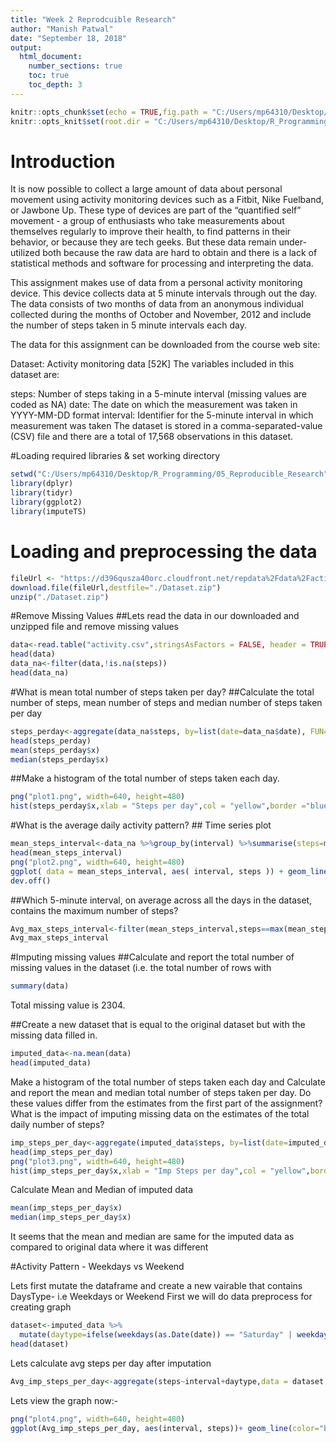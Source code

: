 ---
title: "Week 2 Reprodcuible Research"
author: "Manish Patwal"
date: "September 18, 2018"
output:
  html_document:
    number_sections: true
    toc: true
    toc_depth: 3
---

```{r setup, include=FALSE}
knitr::opts_chunk$set(echo = TRUE,fig.path = "C:/Users/mp64310/Desktop/R_Programming/05_Reproducible_Research")
knitr::opts_knit$set(root.dir = "C:/Users/mp64310/Desktop/R_Programming/05_Reproducible_Research")
```
# Introduction
It is now possible to collect a large amount of data about personal movement using activity monitoring devices such as a Fitbit, Nike Fuelband, or Jawbone Up. These type of devices are part of the "quantified self" movement - a group of enthusiasts who take measurements about themselves regularly to improve their health, to find patterns in their behavior, or because they are tech geeks. But these data remain under-utilized both because the raw data are hard to obtain and there is a lack of statistical methods and software for processing and interpreting the data.

This assignment makes use of data from a personal activity monitoring device. This device collects data at 5 minute intervals through out the day. The data consists of two months of data from an anonymous individual collected during the months of October and November, 2012 and include the number of steps taken in 5 minute intervals each day.

The data for this assignment can be downloaded from the course web site:

Dataset: Activity monitoring data [52K]
The variables included in this dataset are:

steps: Number of steps taking in a 5-minute interval (missing values are coded as \color{red}{\verb|NA|}NA)
date: The date on which the measurement was taken in YYYY-MM-DD format
interval: Identifier for the 5-minute interval in which measurement was taken
The dataset is stored in a comma-separated-value (CSV) file and there are a total of 17,568 observations in this dataset.

#Loading required libraries & set working directory
```{r,message=FALSE}
setwd("C:/Users/mp64310/Desktop/R_Programming/05_Reproducible_Research")
library(dplyr)
library(tidyr)
library(ggplot2)
library(imputeTS)
```


# Loading and preprocessing the data

```{r,message=FALSE,eval=FALSE}
fileUrl <- "https://d396qusza40orc.cloudfront.net/repdata%2Fdata%2Factivity.zip"
download.file(fileUrl,destfile="./Dataset.zip")
unzip("./Dataset.zip")
```

#Remove Missing Values
##Lets read the data in our downloaded and unzipped file and remove missing values
```{r,message=FALSE}
data<-read.table("activity.csv",stringsAsFactors = FALSE, header = TRUE, sep =",")
head(data)
data_na<-filter(data,!is.na(steps))
head(data_na)
```

#What is mean total number of steps taken per day?
##Calculate the total number of steps, mean number of steps and median number of steps taken per day
```{r,message=FALSE}
steps_perday<-aggregate(data_na$steps, by=list(date=data_na$date), FUN=sum)
head(steps_perday)
mean(steps_perday$x)
median(steps_perday$x)
```

##Make a histogram of the total number of steps taken each day.
```{r,message=FALSE}
png("plot1.png", width=640, height=480)
hist(steps_perday$x,xlab = "Steps per day",col = "yellow",border ="blue",breaks=nrow(steps_perday),main="Histogram of Steps per Day")

```

#What is the average daily activity pattern?
## Time series plot

```{r,message=FALSE}

mean_steps_interval<-data_na %>%group_by(interval) %>%summarise(steps=mean(steps))
head(mean_steps_interval)
png("plot2.png", width=640, height=480)
ggplot( data = mean_steps_interval, aes( interval, steps )) + geom_line()
dev.off()
```

##Which 5-minute interval, on average across all the days in the dataset, contains the maximum number of steps?


```{r,message=FALSE}

Avg_max_steps_interval<-filter(mean_steps_interval,steps==max(mean_steps_interval$steps))
Avg_max_steps_interval
```

#Imputing missing values
##Calculate and report the total number of missing values in the dataset (i.e. the total number of rows with 
```{r,message=FALSE}
summary(data)
```
Total missing value is 2304.

##Create a new dataset that is equal to the original dataset but with the missing data filled in.

```{r,message=FALSE}
imputed_data<-na.mean(data)
head(imputed_data)
```
Make a histogram of the total number of steps taken each day and Calculate and report the mean and median total number of steps taken per day. Do these values differ from the estimates from the first part of the assignment? What is the impact of imputing missing data on the estimates of the total daily number of steps?

```{r,message=FALSE}

imp_steps_per_day<-aggregate(imputed_data$steps, by=list(date=imputed_data$date), FUN=sum)
head(imp_steps_per_day)
png("plot3.png", width=640, height=480)
hist(imp_steps_per_day$x,xlab = "Imp Steps per day",col = "yellow",border ="blue",breaks=nrow(steps_perday),main="Histogram of Steps per Day")
```

Calculate Mean and Median of imputed data

```{r,message=FALSE}
mean(imp_steps_per_day$x)
median(imp_steps_per_day$x)
```
It seems that the mean and median are same for the imputed data as compared to original data where it was different

#Activity Pattern - Weekdays vs Weekend

Lets first mutate the dataframe and create a new vairable that contains DaysType- i.e Weekdays or Weekend
First we will do data preprocess for creating graph
```{r,message=FALSE}
dataset<-imputed_data %>% 
  mutate(daytype=ifelse(weekdays(as.Date(date)) == "Saturday" | weekdays(as.Date(date)) == "Sunday", "weekend","weekday"))
head(dataset)
```

Lets calculate avg steps per day after imputation
```{r,message=FALSE}
Avg_imp_steps_per_day<-aggregate(steps~interval+daytype,data = dataset,FUN = mean)
```
Lets view the graph now:-


```{r,message=FALSE}
png("plot4.png", width=640, height=480)
ggplot(Avg_imp_steps_per_day, aes(interval, steps))+ geom_line(color="blue") + facet_grid(daytype~.) + labs(x = "Intervals", y = "Average Steps", title = "Activity Patterns")
```
